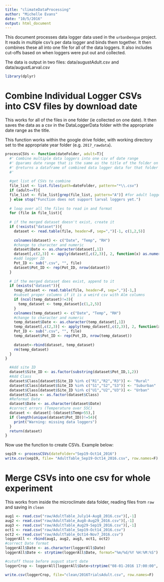 ```yaml
---
title: "climateDataProcessing"
author: "Michelle Evans"
date: "10/5/2016"
output: html_document
---
```


This document processes data logger data used in the `urbanDengue` project.  It reads in multiple csv's per data logger and binds them together. It then combines these all into one file for all of the data loggers. It also includes cut-offs based on when loggers were put out and collected.

The data is output in two files: data/augustAdult.csv and data/augustLarval.csv

```r
library(dplyr)
```

# Combine Individual Logger CSVs into CSV files by download date

This works for all of the files in one folder (ie collected on one date). It then saves the data as a csv in the DataLoggerData folder with the appropriate date range as the title.

This function works within the google drive folder, with working directory set to the appropriate year folder (e.g. `2017_rawdata`).

```r
processCSVs <- function(dateFolder, adult=T){
  #' Combine multiple data loggers into one csv of date range
  #' @params date range that is the same as the title of the folder on collection date
  #' @returns a dataframe of combined data logger data for that folder
  #'
  
  #get list of CSVs to combine
  file_list <- list.files(path=dateFolder, pattern="*\\.csv")
  if (adult==T){
  file_list <- file_list[grep(file_list, pattern="A")] #for adult loggers
  } else stop("Function does not support larval loggers yet.")
  
  # loop over all the files to read in and format
  for (file in file_list){
  
  # if the merged dataset doesn't exist, create it
  if (!exists("dataset")){
    dataset <- read.table(file, header=F, sep=",")[-1, c(1,2,5)]
   
    colnames(dataset) <- c("Date", "Temp", "RH")
    #change to character and numeric 
    dataset$Date <- as.character(dataset[,1])
    dataset[,c(2,3)] <- apply(dataset[,c(2,3)], 2, function(x) as.numeric((x)))
    #add logger ID
    Pot_ID <- sub(".csv", "", file)
    dataset$Pot_ID <- rep(Pot_ID, nrow(dataset))
  }
  
  # if the merged dataset does exist, append to it
  if (exists("dataset")){
    temp_dataset <- read.table(file, header=F, sep=",")[-1,]
    #subset proper columns if it is a weird csv with Alm columns
    if (ncol(temp_dataset)!=3){
      temp_dataset <- temp_dataset[c(1,2,5)]
    }
    colnames(temp_dataset) <- c("Date", "Temp", "RH")
    #change to character and numeric 
    temp_dataset$Date <- as.character(temp_dataset[,1])
    temp_dataset[,c(2,3)] <- apply(temp_dataset[,c(2,3)], 2, function(x) as.numeric((x)))
    Pot_ID <- sub(".csv", "", file)
    temp_dataset$Pot_ID <- rep(Pot_ID, nrow(temp_dataset))
    
    dataset<-rbind(dataset, temp_dataset)
    rm(temp_dataset)
  }
}

  #Add site ID
  dataset$Site_ID <- as.factor(substring(dataset$Pot_ID,1,2))
  #Add Class
  dataset$Class[dataset$Site_ID %in% c("R1","R2","R3")] <- "Rural"
  dataset$Class[dataset$Site_ID %in% c("S1","S2","S3")] <- "Suburban"
  dataset$Class[dataset$Site_ID %in% c("U1","U2","U3")] <- "Urban"
  dataset$Class <- as.factor(dataset$Class)
  #Reformat Date
  dataset$Date <- as.character(dataset$Date)
  #correct errors (Temperature over 55C)
  dataset <- dataset[-(dataset$Temp>55),]
  if (length(unique(dataset$Pot_ID))!=54){
    print("Warning: missing data loggers")
  }
  return(dataset)
}
```

Now use the function to create CSVs. Example below:

```r
sep19 <- processCSVs(dateFolder="Sep19-Oct14_2016")
write.csv(sep19, file= "AdultTable_Sep19-Oct14_2016.csv", row.names=F)
```

# Merge CSVs into one csv for whole experiment

This works from inside the microclimate data folder, reading files from `raw` and saving in `clean`

```r
aug1 <- read.csv("raw/AdultTable_July14-Aug8_2016.csv")[,-1]
aug2 <- read.csv("raw/AdultTable_Aug8-Aug29_2016.csv")[,-1]
aug3 <- read.csv("raw/AdultTable_Aug29-Sep19_2016.csv")[,-1]
oct1 <- read.csv("raw/AdultTable_Sep19-Oct14_2016.csv")
oct2 <- read.csv("raw/AdultTable_Oct14-Nov7_2016.csv")
loggerAll <- rbind(aug1, aug2, aug3, oct1, oct2)
#correct Date format
loggerAll$Date <- as.character(loggerAll$Date)
loggerAll$Date <- strptime(loggerAll$Date, format="%m/%d/%Y %H:%M:%S")

#cutoff those before august start date
loggerCrop <- loggerAll[loggerAll$Date>strptime("08-01-2016 17:00:00", format="%m-%d-%Y %H:%M:%S"),]

write.csv(loggerCrop, file="clean/2016TrialsAdult.csv", row.names=F)
```
